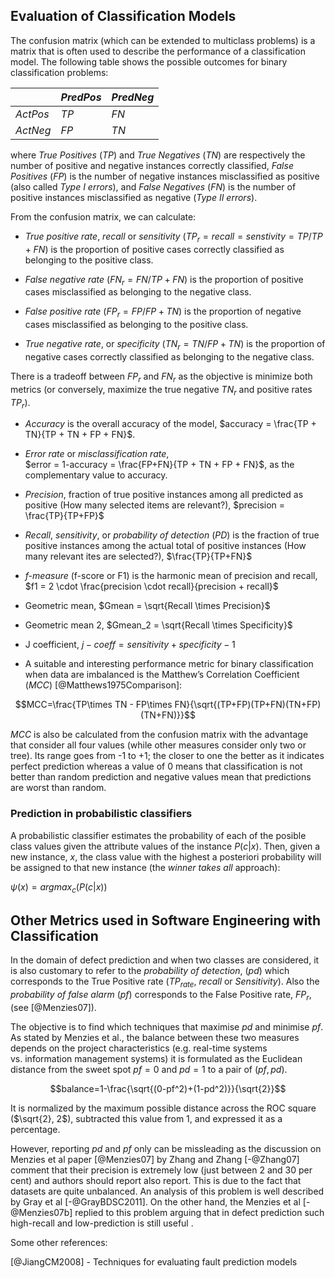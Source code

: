 ## Evaluation of Classification Models

The confusion matrix (which can be extended to multiclass problems) is a matrix that is often used to describe the performance of a classification model. The following table shows the possible outcomes for binary classification problems:


|           |$Pred Pos$ | $Pred Neg$ |
|-----------|-----------|------------|
| $Act Pos$ |   $TP$    | $FN$       |
| $Act Neg$ |   $FP$    | $TN$       |


where *True Positives* ($TP$) and *True Negatives* ($TN$) are respectively the number of positive and negative instances correctly classified, *False Positives* ($FP$) is the number of negative instances misclassified as positive (also called *Type I errors*), and *False Negatives* ($FN$) is the number of positive instances misclassified as negative (*Type II errors*).

From the confusion matrix, we can calculate:

   + *True positive rate*, *recall* or *sensitivity* ($TP_r = recall = senstivity = TP/TP+FN$) is the proportion of positive cases correctly classified as belonging to the positive class.
   
   + *False negative rate* ($FN_r=FN/TP+FN$) is the proportion of positive cases misclassified as belonging to the negative class.
   
   + *False positive rate* ($FP_r=FP/FP+TN$) is the proportion of negative cases misclassified as belonging to the positive class.
   
   + *True negative rate*, or *specificity* ($TN_r=TN/FP+TN$) is the proportion of negative cases correctly classified as belonging to the negative class.


There is a tradeoff between $FP_r$ and $FN_r$ as the objective is minimize both metrics (or conversely, maximize the true negative $TN_r$ and positive rates $TP_r$). 

   + *Accuracy* is the overall accuracy of the model, 
   $accuracy = \frac{TP + TN}{TP + TN + FP + FN}$.

   + *Error rate* or *misclassification rate*,  
   $error = 1-accuracy = \frac{FP+FN}{TP + TN + FP + FN}$, as the complementary value to accuracy.

   + *Precision*, fraction of true positive instances among all predicted as positive (How many selected items are relevant?), 
   $precision  = \frac{TP}{TP+FP}$

   + *Recall*, $sensitivity$, or *probability of detection* ($PD$) is the fraction of true positive instances among the actual total of positive instances (How many relevant ites are selected?), $\frac{TP}{TP+FN}$

   + _f-measure_ (f-score or F1) is the harmonic mean of precision and recall, $f1 = 2 \cdot \frac{precision \cdot recall}{precision + recall}$

+ Geometric mean, $Gmean = \sqrt{Recall \times Precision}$

+ Geometric mean 2, $Gmean_2 = \sqrt{Recall \times Specificity}$

+ J coefficient, $j-coeff = sensitivity + specificity - 1$

+ A suitable and interesting performance metric for binary classification when data are imbalanced is the Matthew's Correlation Coefficient ($MCC$) [@Matthews1975Comparison]: 

$$MCC=\frac{TP\times TN - FP\times FN}{\sqrt{(TP+FP)(TP+FN)(TN+FP)(TN+FN)}}$$

$MCC$ is also be calculated from the confusion matrix with the advantage that consider all four values (while other measures consider only two or tree). Its range goes from -1 to +1; the closer to one the better as it indicates perfect prediction whereas a value of 0 means that classification is not better than random prediction and negative values mean that predictions are worst than random.




### Prediction in probabilistic classifiers

A probabilistic classifier estimates the probability of each of the posible class values given the attribute values of the instance $P(c|{x})$. Then, given a new instance, ${x}$, the class value with the highest a posteriori probability will be assigned to that new instance (the *winner takes all* approach):

$\psi({x}) = argmax_c (P(c|{x}))$

 
 

## Other Metrics used in Software Engineering with Classification


In the domain of defect prediction and when two classes are considered, it is also customary to refer to the *probability of detection*, ($pd$) which corresponds to the True Positive rate ($TP_{rate}$, $recall$ or $Sensitivity$). Also the *probability of false alarm* ($pf$) corresponds to the False Positive rate, $FP_r$, (see [@Menzies07]). 

The objective is to find which techniques that maximise $pd$ and minimise $pf$. As stated by Menzies et al., the balance between these two measures depends on the project characteristics (e.g. real-time systems vs. information management systems) it is formulated as the Euclidean distance from the sweet spot $pf=0$ and $pd=1$ to a pair of $(pf,pd)$. 

$$balance=1-\frac{\sqrt{(0-pf^2)+(1-pd^2)}}{\sqrt{2}}$$

It is normalized by the maximum possible distance across the ROC square ($\sqrt{2}, 2$), subtracted this value from 1, and expressed it as a percentage.


However, reporting $pd$ and $pf$ only can be missleading as the discussion on Menzies et al paper [@Menzies07] by Zhang and Zhang [-@Zhang07] comment that their precision is extremely low (just between 2 and 30 per cent) and authors should report also report. This is due to the fact that datasets are quite unbalanced. An analysis of this problem is well described by Gray et al [-@GrayBDSC2011]. On the other hand, the Menzies et al [-@Menzies07b] replied to this problem arguing that in defect prediction such high-recall and low-prediction is still useful .

Some other references:

[@JiangCM2008] - Techniques for evaluating fault prediction models

